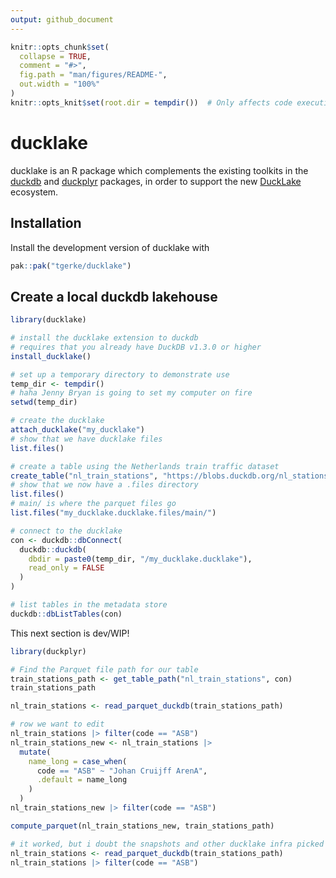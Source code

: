 ```yaml
---
output: github_document
---
```


<!-- README.md is generated from README.Rmd. Please edit that file -->

```r
knitr::opts_chunk$set(
  collapse = TRUE,
  comment = "#>",
  fig.path = "man/figures/README-",
  out.width = "100%"
)
knitr::opts_knit$set(root.dir = tempdir())  # Only affects code execution, not output
```

# ducklake

ducklake is an R package which complements the existing toolkits in the [duckdb](https://r.duckdb.org/index.html) and [duckplyr](https://duckplyr.tidyverse.org/index.html) packages, in order to support the new [DuckLake](https://ducklake.select/docs/stable/duckdb/introduction.html) ecosystem.

## Installation

Install the development version of ducklake with

``` r
pak::pak("tgerke/ducklake")
```

## Create a local duckdb lakehouse

```r
library(ducklake)

# install the ducklake extension to duckdb 
# requires that you already have DuckDB v1.3.0 or higher
install_ducklake()

# set up a temporary directory to demonstrate use
temp_dir <- tempdir()
# haha Jenny Bryan is going to set my computer on fire
setwd(temp_dir)

# create the ducklake
attach_ducklake("my_ducklake")
# show that we have ducklake files
list.files()

# create a table using the Netherlands train traffic dataset 
create_table("nl_train_stations", "https://blobs.duckdb.org/nl_stations.csv")
# show that we now have a .files directory
list.files()
# main/ is where the parquet files go
list.files("my_ducklake.ducklake.files/main/")

# connect to the ducklake
con <- duckdb::dbConnect(
  duckdb::duckdb(
    dbdir = paste0(temp_dir, "/my_ducklake.ducklake"),
    read_only = FALSE
  )
)

# list tables in the metadata store
duckdb::dbListTables(con)
```

This next section is dev/WIP! 
```r
library(duckplyr)

# Find the Parquet file path for our table
train_stations_path <- get_table_path("nl_train_stations", con)
train_stations_path

nl_train_stations <- read_parquet_duckdb(train_stations_path)

# row we want to edit
nl_train_stations |> filter(code == "ASB")
nl_train_stations_new <- nl_train_stations |>
  mutate(
    name_long = case_when(
      code == "ASB" ~ "Johan Cruijff ArenA",
      .default = name_long
    )
  )
nl_train_stations_new |> filter(code == "ASB")

compute_parquet(nl_train_stations_new, train_stations_path)

# it worked, but i doubt the snapshots and other ducklake infra picked this up
nl_train_stations <- read_parquet_duckdb(train_stations_path)
nl_train_stations |> filter(code == "ASB")
```

